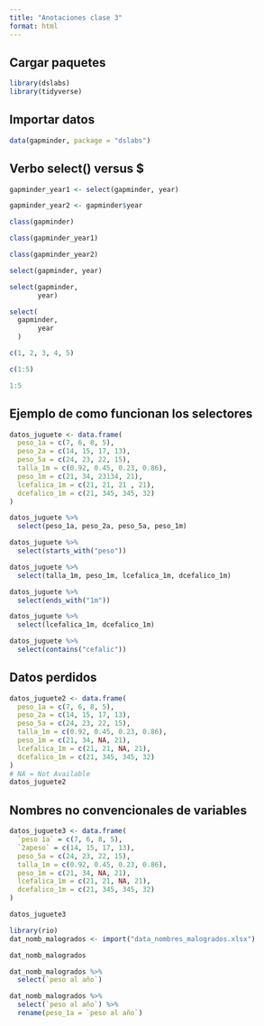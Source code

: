 ```yaml
---
title: "Anotaciones clase 3"
format: html
---
```


## Cargar paquetes

```r
library(dslabs)
library(tidyverse)
```

## Importar datos

```r
data(gapminder, package = "dslabs")
```

## Verbo select() versus $

```r
gapminder_year1 <- select(gapminder, year)
```

```r
gapminder_year2 <- gapminder$year
```
 
```r
class(gapminder)
```

```r
class(gapminder_year1)
```


```r
class(gapminder_year2)
```
```r
select(gapminder, year)
```

```r
select(gapminder, 
       year)
```

```r
select(
  gapminder, 
       year
  )
```

```r
c(1, 2, 3, 4, 5)
```
```r
c(1:5)
```

```r
1:5
```
## Ejemplo de como funcionan los selectores

```r
datos_juguete <- data.frame(
  peso_1a = c(7, 6, 8, 5), 
  peso_2a = c(14, 15, 17, 13), 
  peso_5a = c(24, 23, 22, 15), 
  talla_1m = c(0.92, 0.45, 0.23, 0.86), 
  peso_1m = c(21, 34, 23134, 21), 
  lcefalica_1m = c(21, 21, 21 , 21),
  dcefalico_1m = c(21, 345, 345, 32)
)
```

```r
datos_juguete %>% 
  select(peso_1a, peso_2a, peso_5a, peso_1m)
```

```r
datos_juguete %>% 
  select(starts_with("peso"))
```

```r
datos_juguete %>% 
  select(talla_1m, peso_1m, lcefalica_1m, dcefalico_1m)
```

```r
datos_juguete %>% 
  select(ends_with("1m"))
```

```r
datos_juguete %>% 
  select(lcefalica_1m, dcefalico_1m)
```

```r
datos_juguete %>% 
  select(contains("cefalic"))
```

## Datos perdidos

```r
datos_juguete2 <- data.frame(
  peso_1a = c(7, 6, 8, 5), 
  peso_2a = c(14, 15, 17, 13), 
  peso_5a = c(24, 23, 22, 15), 
  talla_1m = c(0.92, 0.45, 0.23, 0.86), 
  peso_1m = c(21, 34, NA, 21), 
  lcefalica_1m = c(21, 21, NA, 21),
  dcefalico_1m = c(21, 345, 345, 32)
)
# NA = Not Available
datos_juguete2
```

## Nombres no convencionales de variables

```r
datos_juguete3 <- data.frame(
  `peso 1a` = c(7, 6, 8, 5), 
  `2apeso` = c(14, 15, 17, 13), 
  peso_5a = c(24, 23, 22, 15), 
  talla_1m = c(0.92, 0.45, 0.23, 0.86), 
  peso_1m = c(21, 34, NA, 21), 
  lcefalica_1m = c(21, 21, NA, 21),
  dcefalico_1m = c(21, 345, 345, 32)
)

datos_juguete3
```

```r
library(rio)
dat_nomb_malogrados <- import("data_nombres_malogrados.xlsx")
```
```r
dat_nomb_malogrados
```

```r
dat_nomb_malogrados %>% 
  select(`peso al año`) 
```

```r
dat_nomb_malogrados %>% 
  select(`peso al año`) %>% 
  rename(peso_1a = `peso al año`)
```
